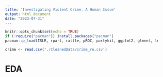 ```yaml
---
title: 'Investigating Violent Crime: A Human Issue'
output: html_document
date: "2023-07-31"
---
```


```r
knitr::opts_chunk$set(echo = TRUE)
if (!require("pacman")) install.packages("pacman")
pacman::p_load(ISLR, rpart, rattle, pROC, partykit, ggplot2, glmnet, leaps, dplyr, imager, ranger, tidyverse, tm)
```

```r
crime <- read.csv('./CleanedData/crime_re.csv')
```


# EDA
